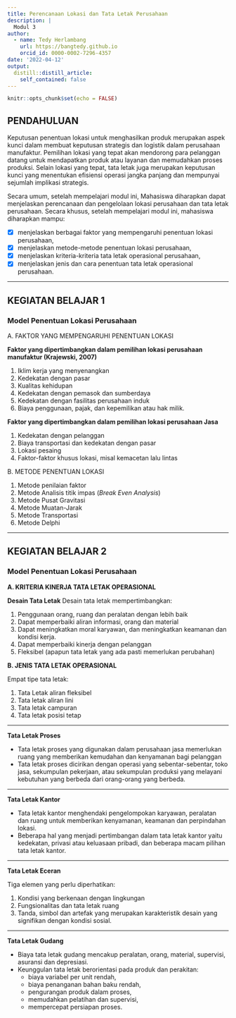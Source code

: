 ```yaml
---
title: Perencanaan Lokasi dan Tata Letak Perusahaan
description: |
  Modul 3
author: 
  - name: Tedy Herlambang
    url: https://bangtedy.github.io
    orcid_id: 0000-0002-7296-4357
date: '2022-04-12'
output:
  distill::distill_article:
    self_contained: false
---
```


```r
knitr::opts_chunk$set(echo = FALSE)
```

## PENDAHULUAN

Keputusan penentuan lokasi untuk menghasilkan produk merupakan aspek kunci dalam membuat keputusan strategis dan logistik dalam perusahaan manufaktur. Pemilihan lokasi yang tepat akan mendorong para pelanggan datang untuk mendapatkan produk atau layanan dan memudahkan proses produksi. Selain lokasi yang tepat, tata letak juga merupakan keputusan kunci yang menentukan efisiensi operasi jangka panjang dan mempunyai sejumlah implikasi strategis.

Secara umum, setelah mempelajari modul ini, Mahasiswa diharapkan dapat menjelaskan perencanaan dan pengelolaan lokasi perusahaan dan tata letak perusahaan. Secara khusus, setelah mempelajari modul ini, mahasiswa diharapkan mampu:

- [x] menjelaskan berbagai faktor yang mempengaruhi penentuan lokasi perusahaan,
- [x] menjelaskan metode-metode penentuan lokasi perusahaan,
- [x] menjelaskan kriteria-kriteria tata letak operasional perusahaan,
- [x] menjelaskan jenis dan cara penentuan tata letak operasional perusahaan.

---

## KEGIATAN BELAJAR 1
### Model Penentuan Lokasi Perusahaan

A. FAKTOR YANG MEMPENGARUHI PENENTUAN LOKASI

**Faktor yang dipertimbangkan dalam pemilihan lokasi perusahaan manufaktur (Krajewski, 2007)**

1. Iklim kerja yang menyenangkan
2. Kedekatan dengan pasar
3. Kualitas kehidupan
4. Kedekatan dengan pemasok dan sumberdaya
5. Kedekatan dengan fasilitas perusahaan induk
6. Biaya penggunaan, pajak, dan kepemilikan atau hak milik.

**Faktor yang dipertimbangkan dalam pemilihan lokasi perusahaan Jasa**

1. Kedekatan dengan pelanggan
2. Biaya transportasi dan kedekatan dengan pasar
3. Lokasi pesaing
4. Faktor-faktor khusus lokasi, misal kemacetan lalu lintas


B. METODE PENENTUAN LOKASI

1. Metode penilaian faktor
2. Metode Analisis titik impas (*Break Even Analysis*)
3. Metode Pusat Gravitasi
4. Metode Muatan-Jarak
5. Metode Transportasi
6. Metode Delphi



---

## KEGIATAN BELAJAR 2
### Model Penentuan Lokasi Perusahaan

**A. KRITERIA KINERJA TATA LETAK OPERASIONAL**

**Desain Tata Letak**
Desain tata letak mempertimbangkan:

1. Penggunaan orang, ruang dan peralatan dengan lebih baik
2. Dapat memperbaiki aliran informasi, orang dan material
3. Dapat meningkatkan moral karyawan, dan meningkatkan keamanan dan kondisi kerja.
4. Dapat memperbaiki kinerja dengan pelanggan
5. Fleksibel (apapun tata letak yang ada pasti memerlukan perubahan)

**B. JENIS TATA LETAK OPERASIONAL**

Empat tipe tata letak:

1. Tata Letak aliran fleksibel
2. Tata letak aliran lini
3. Tata letak campuran
4. Tata letak posisi tetap

---

**Tata Letak Proses**

- Tata letak proses yang digunakan dalam perusahaan jasa memerlukan ruang yang memberikan kemudahan dan kenyamanan bagi pelanggan
- Tata letak proses dicirikan dengan operasi yang sebentar-sebentar, toko jasa, sekumpulan pekerjaan, atau sekumpulan produksi yang melayani kebutuhan yang berbeda dari orang-orang yang berbeda.

---

**Tata Letak Kantor**

- Tata letak kantor menghendaki pengelompokan karyawan, peralatan dan ruang untuk memberikan kenyamanan, keamanan dan perpindahan lokasi.
- Beberapa hal yang menjadi pertimbangan dalam tata letak kantor yaitu kedekatan, privasi atau keluasaan pribadi, dan beberapa macam pilihan tata letak kantor.

---

**Tata Letak Eceran**

Tiga elemen yang perlu diperhatikan:

1. Kondisi yang berkenaan dengan lingkungan
2. Fungsionalitas dan tata letak ruang
3. Tanda, simbol dan artefak yang merupakan karakteristik desain yang signifikan dengan kondisi sosial.

---

**Tata Letak Gudang**

- Biaya tata letak gudang mencakup peralatan, orang, material, supervisi, asuransi dan depresiasi.
- Keunggulan tata letak berorientasi pada produk dan perakitan: 
  + biaya variabel per unit rendah,
  + biaya penanganan bahan baku rendah,
  + pengurangan produk dalam proses,
  + memudahkan pelatihan dan supervisi,
  + mempercepat persiapan proses.

